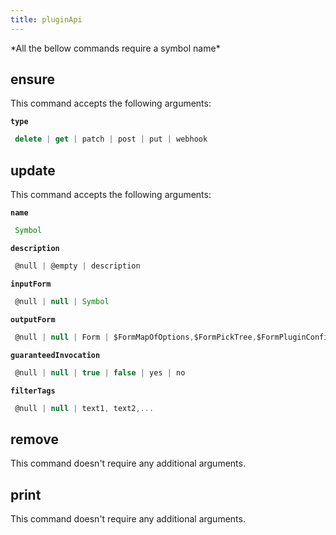 ```yaml
---
title: pluginApi
---
```



  <Callout type="error" emoji="">
   *All the bellow commands require a symbol name*
  </Callout>

## ensure

This command accepts the following arguments:

**`type`**
```js filename="type"
 delete | get | patch | post | put | webhook
```

## update

This command accepts the following arguments:

**`name`**
```js filename="type"
 Symbol
```
**`description`**
```js filename="type"
 @null | @empty | description
```
**`inputForm`**
```js filename="type"
 @null | null | Symbol
```
**`outputForm`**
```js filename="type"
 @null | null | Form | $FormMapOfOptions,$FormPickTree,$FormPluginConfig,$FormSetOfUser...
```
**`guaranteedInvocation`**
```js filename="type"
 @null | null | true | false | yes | no
```
**`filterTags`**
```js filename="type"
 @null | null | text1, text2,...
```

## remove

This command doesn't require any additional arguments.


## print

This command doesn't require any additional arguments.


